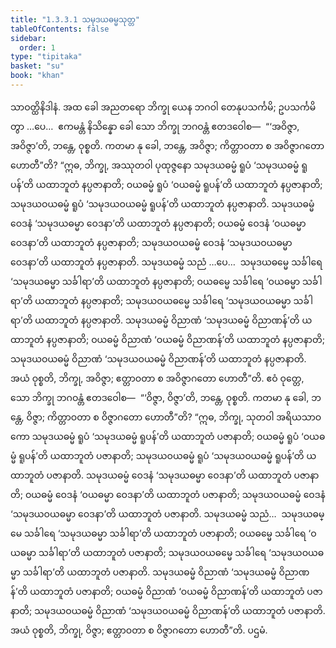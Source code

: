 ```yaml
---
title: "1.3.3.1 သမုဒယဓမ္မသုတ္တ"
tableOfContents: false
sidebar:
  order: 1
type: "tipitaka"
basket: "su"
book: "khan"
---
```



<DynamicBreadcrumb />

<Division number="126" book="khan">

<Paragraph number="720" book="khan">
သာဝတ္ထိနိဒါနံ. အထ ခေါ အညတရော ဘိက္ခု ယေန ဘဂဝါ တေနုပသင်္ကမိ; ဥပသင်္ကမိတွာ …ပေ…  ဧကမန္တံ နိသိန္နော ခေါ သော ဘိက္ခု ဘဂဝန္တံ ဧတဒဝေါစ—  “‘အဝိဇ္ဇာ, အဝိဇ္ဇာ’တိ, ဘန္တေ, ဝုစ္စတိ. ကတမာ နု ခေါ, ဘန္တေ, အဝိဇ္ဇာ; ကိတ္တာဝတာ စ အဝိဇ္ဇာဂတော ဟောတီ”တိ?
</Paragraph>

<Paragraph number="721" book="khan">
“ဣဓ, ဘိက္ခု, အဿုတဝါ ပုထုဇ္ဇနော သမုဒယဓမ္မံ ရူပံ ‘သမုဒယဓမ္မံ ရူပန်’တိ ယထာဘူတံ နပ္ပဇာနာတိ; ဝယဓမ္မံ ရူပံ ‘ဝယဓမ္မံ ရူပန်’တိ ယထာဘူတံ နပ္ပဇာနာတိ; သမုဒယဝယဓမ္မံ ရူပံ ‘သမုဒယဝယဓမ္မံ ရူပန်’တိ ယထာဘူတံ နပ္ပဇာနာတိ. သမုဒယဓမ္မံ ဝေဒနံ ‘သမုဒယဓမ္မာ ဝေဒနာ’တိ ယထာဘူတံ နပ္ပဇာနာတိ; ဝယဓမ္မံ ဝေဒနံ ‘ဝယဓမ္မာ ဝေဒနာ’တိ ယထာဘူတံ နပ္ပဇာနာတိ; သမုဒယဝယဓမ္မံ ဝေဒနံ ‘သမုဒယဝယဓမ္မာ ဝေဒနာ’တိ ယထာဘူတံ နပ္ပဇာနာတိ. သမုဒယဓမ္မံ သညံ …ပေ…  သမုဒယဓမ္မေ သင်္ခါရေ ‘သမုဒယဓမ္မာ သင်္ခါရာ’တိ ယထာဘူတံ နပ္ပဇာနာတိ; ဝယဓမ္မေ သင်္ခါရေ ‘ဝယဓမ္မာ သင်္ခါရာ’တိ ယထာဘူတံ နပ္ပဇာနာတိ; သမုဒယဝယဓမ္မေ သင်္ခါရေ ‘သမုဒယဝယဓမ္မာ သင်္ခါရာ’တိ ယထာဘူတံ နပ္ပဇာနာတိ. သမုဒယဓမ္မံ ဝိညာဏံ ‘သမုဒယဓမ္မံ ဝိညာဏန်’တိ ယထာဘူတံ နပ္ပဇာနာတိ; ဝယဓမ္မံ ဝိညာဏံ ‘ဝယဓမ္မံ ဝိညာဏန်’တိ ယထာဘူတံ နပ္ပဇာနာတိ; သမုဒယဝယဓမ္မံ ဝိညာဏံ ‘သမုဒယဝယဓမ္မံ ဝိညာဏန်’တိ ယထာဘူတံ နပ္ပဇာနာတိ. အယံ ဝုစ္စတိ, ဘိက္ခု, အဝိဇ္ဇာ; ဧတ္တာဝတာ စ အဝိဇ္ဇာဂတော ဟောတီ”တိ.
</Paragraph>

<Paragraph number="722" book="khan">
ဧဝံ ဝုတ္တေ, သော ဘိက္ခု ဘဂဝန္တံ ဧတဒဝေါစ—  “‘ဝိဇ္ဇာ, ဝိဇ္ဇာ’တိ, ဘန္တေ, ဝုစ္စတိ. ကတမာ နု ခေါ, ဘန္တေ, ဝိဇ္ဇာ; ကိတ္တာဝတာ စ ဝိဇ္ဇာဂတော ဟောတီ”တိ?
</Paragraph>

<Paragraph number="723" book="khan">
“ဣဓ, ဘိက္ခု, သုတဝါ အရိယသာဝကော သမုဒယဓမ္မံ ရူပံ ‘သမုဒယဓမ္မံ ရူပန်’တိ ယထာဘူတံ ပဇာနာတိ; ဝယဓမ္မံ ရူပံ ‘ဝယဓမ္မံ ရူပန်’တိ ယထာဘူတံ ပဇာနာတိ; သမုဒယဝယဓမ္မံ ရူပံ ‘သမုဒယဝယဓမ္မံ ရူပန်’တိ ယထာဘူတံ ပဇာနာတိ. သမုဒယဓမ္မံ ဝေဒနံ ‘သမုဒယဓမ္မာ ဝေဒနာ’တိ ယထာဘူတံ ပဇာနာတိ; ဝယဓမ္မံ ဝေဒနံ ‘ဝယဓမ္မာ ဝေဒနာ’တိ ယထာဘူတံ ပဇာနာတိ; သမုဒယဝယဓမ္မံ ဝေဒနံ ‘သမုဒယဝယဓမ္မာ ဝေဒနာ’တိ ယထာဘူတံ ပဇာနာတိ. သမုဒယဓမ္မံ သညံ…  သမုဒယဓမ္မေ သင်္ခါရေ ‘သမုဒယဓမ္မာ သင်္ခါရာ’တိ ယထာဘူတံ ပဇာနာတိ; ဝယဓမ္မေ သင်္ခါရေ ‘ဝယဓမ္မာ သင်္ခါရာ’တိ ယထာဘူတံ ပဇာနာတိ; သမုဒယဝယဓမ္မေ သင်္ခါရေ ‘သမုဒယဝယဓမ္မာ သင်္ခါရာ’တိ ယထာဘူတံ ပဇာနာတိ. သမုဒယဓမ္မံ ဝိညာဏံ ‘သမုဒယဓမ္မံ ဝိညာဏန်’တိ ယထာဘူတံ ပဇာနာတိ; ဝယဓမ္မံ ဝိညာဏံ ‘ဝယဓမ္မံ ဝိညာဏန်’တိ ယထာဘူတံ ပဇာနာတိ; သမုဒယဝယဓမ္မံ ဝိညာဏံ ‘သမုဒယဝယဓမ္မံ ဝိညာဏန်’တိ ယထာဘူတံ ပဇာနာတိ. အယံ ဝုစ္စတိ, ဘိက္ခု, ဝိဇ္ဇာ; ဧတ္တာဝတာ စ ဝိဇ္ဇာဂတော ဟောတီ”တိ.

</Paragraph>
</Division>

<Paragraph number="724" type="center" book="khan">
ပဌမံ.
</Paragraph>
